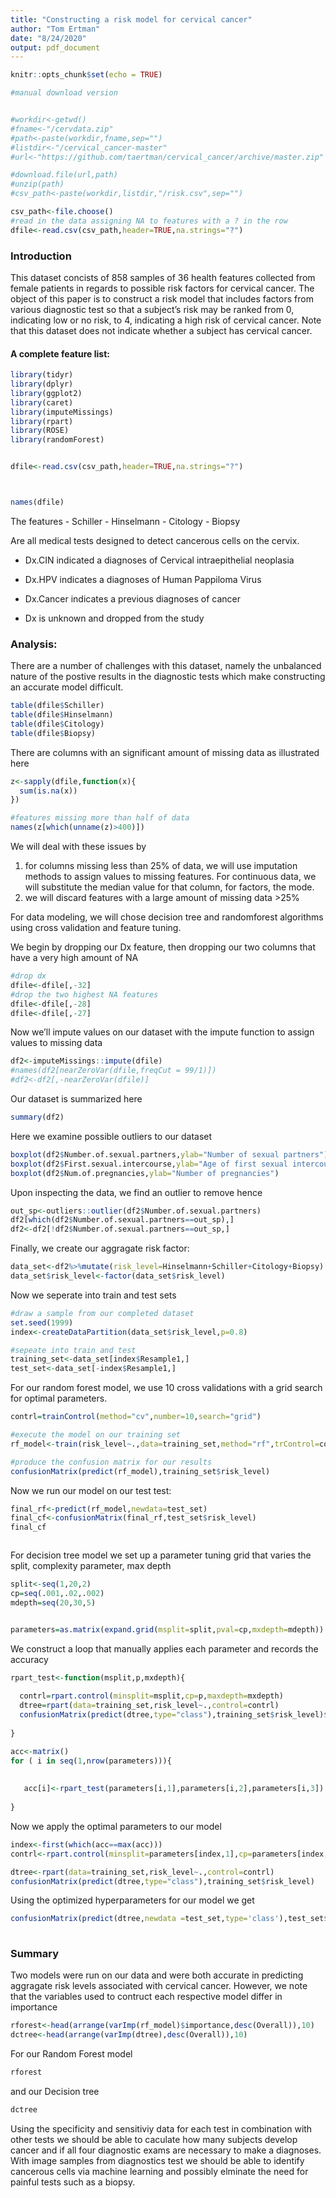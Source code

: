 ---
title: "Constructing a risk model for cervical cancer"
author: "Tom Ertman"
date: "8/24/2020"
output: pdf_document
---

```{r setup, include=FALSE}
knitr::opts_chunk$set(echo = TRUE)
```


```{r echo = FALSE}
#manual download version


#workdir<-getwd()
#fname<-"/cervdata.zip"
#path<-paste(workdir,fname,sep="")
#listdir<-"/cervical_cancer-master"
#url<-"https://github.com/taertman/cervical_cancer/archive/master.zip"

#download.file(url,path)
#unzip(path)
#csv_path<-paste(workdir,listdir,"/risk.csv",sep="")

csv_path<-file.choose()
#read in the data assigning NA to features with a ? in the row
dfile<-read.csv(csv_path,header=TRUE,na.strings="?")


```
### Introduction

This dataset concists of 858 samples of 36 health features collected from female patients in regards to possible risk factors for cervical cancer. The object of this paper is to construct a risk model that includes factors from various diagnostic test so that a subject's risk may be ranked from 0, indicating low or no risk, to 4, indicating a high risk of cervical cancer.  Note that this dataset does not indicate whether a subject has cervical cancer.

#### A complete feature list:





```{r start, echo=FALSE,warning=FALSE,message=FALSE}
library(tidyr)
library(dplyr)
library(ggplot2)
library(caret)
library(imputeMissings)
library(rpart)
library(ROSE)
library(randomForest)


dfile<-read.csv(csv_path,header=TRUE,na.strings="?")




```



```{r init, echo=FALSE}
names(dfile)
```
The features
- Schiller
- Hinselmann
- Citology
- Biopsy

Are all medical tests designed to detect cancerous cells on the cervix.

- Dx.CIN indicated a diagnoses of Cervical intraepithelial neoplasia
- Dx.HPV indicates a diagnoses of Human Pappiloma Virus
- Dx.Cancer indicates a previous diagnoses of cancer

- Dx is unknown and dropped from the study

### Analysis:

There are a number of challenges with this dataset, namely the unbalanced nature of the postive results in the diagnostic tests which make constructing an accurate model difficult. 
```{r disp}
table(dfile$Schiller)
table(dfile$Hinselmann)
table(dfile$Citology)
table(dfile$Biopsy)
```
There are columns with an significant amount of missing data as illustrated here

```{r miss1}

z<-sapply(dfile,function(x){
  sum(is.na(x))
})

#features missing more than half of data
names(z[which(unname(z)>400)])

```



We will deal with these issues by 

1) for columns missing less than 25% of data, we will use imputation methods to assign values to missing features. For continuous data, we will substitute the median value for that column, for factors, the mode.
2) we will discard features with a large amount of missing data >25%

For data modeling, we will chose decision tree and randomforest algorithms using cross validation and feature tuning.

We begin by dropping our Dx feature, then dropping our two columns that have a very high amount of NA

```{r dropmiss}
#drop dx
dfile<-dfile[,-32]
#drop the two highest NA features
dfile<-dfile[,-28]
dfile<-dfile[,-27]


```

Now we'll impute values on our dataset with the impute function to assign values to missing data
```{r impute}
df2<-imputeMissings::impute(dfile)
#names(df2[nearZeroVar(dfile,freqCut = 99/1)])
#df2<-df2[,-nearZeroVar(dfile)]
```

Our dataset is summarized here
```{r summary}
summary(df2)
```
Here we examine possible outliers to our dataset
```{r plot}
boxplot(df2$Number.of.sexual.partners,ylab="Number of sexual partners")
boxplot(df2$First.sexual.intercourse,ylab="Age of first sexual intercourse")
boxplot(df2$Num.of.pregnancies,ylab="Number of pregnancies")
```
Upon inspecting the data, we find an outlier to remove hence

```{r outlier}
out_sp<-outliers::outlier(df2$Number.of.sexual.partners)
df2[which(df2$Number.of.sexual.partners==out_sp),]
df2<-df2[!df2$Number.of.sexual.partners==out_sp,]
```

Finally, we create our aggragate risk factor:

```{r factor}
data_set<-df2%>%mutate(risk_level=Hinselmann+Schiller+Citology+Biopsy)
data_set$risk_level<-factor(data_set$risk_level)

```

Now we seperate into train and test sets
```{r seperate}
#draw a sample from our completed dataset
set.seed(1999)
index<-createDataPartition(data_set$risk_level,p=0.8)

#sepeate into train and test
training_set<-data_set[index$Resample1,]
test_set<-data_set[-index$Resample1,]
```

For our random forest model, we use 10 cross validations with a grid search for optimal parameters.

```{r rfmodel}

contrl=trainControl(method="cv",number=10,search="grid")

#execute the model on our training set
rf_model<-train(risk_level~.,data=training_set,method="rf",trControl=contrl)

#produce the confusion matrix for our results
confusionMatrix(predict(rf_model),training_set$risk_level)
```
Now we run our model on our test test:

```{r model test}
final_rf<-predict(rf_model,newdata=test_set)
final_cf<-confusionMatrix(final_rf,test_set$risk_level)
final_cf



```

For decision tree model we set up a parameter tuning grid that
varies the split, complexity parameter, max depth

```{r dtree params}


split<-seq(1,20,2)
cp=seq(.001,.02,.002)
mdepth=seq(20,30,5)


parameters=as.matrix(expand.grid(msplit=split,pval=cp,mxdepth=mdepth))
```

We construct a loop that manually applies each parameter and records the accuracy

```{r dtreeloop}
rpart_test<-function(msplit,p,mxdepth){
  
  contrl=rpart.control(minsplit=msplit,cp=p,maxdepth=mxdepth)
  dtree=rpart(data=training_set,risk_level~.,control=contrl)
  confusionMatrix(predict(dtree,type="class"),training_set$risk_level)$overall["Accuracy"]
  
}

acc<-matrix()
for ( i in seq(1,nrow(parameters))){
  
  
   acc[i]<-rpart_test(parameters[i,1],parameters[i,2],parameters[i,3])   
  
}

```
Now we apply the optimal parameters to our model

```{r dtree model}
index<-first(which(acc==max(acc)))
contrl<-rpart.control(minsplit=parameters[index,1],cp=parameters[index,2],maxdepth=parameters[index,3])

dtree<-rpart(data=training_set,risk_level~.,control=contrl)
confusionMatrix(predict(dtree,type="class"),training_set$risk_level)
```
Using the optimized hyperparameters for our model we get

```{r dtree test}
confusionMatrix(predict(dtree,newdata =test_set,type='class'),test_set$risk_level) 
 
```

### Summary

Two models were run on our data and were both accurate in predicting aggragate risk levels associated with cervical cancer. However, we note that the variables used to contruct each respective model differ in importance


```{r varimp}
rforest<-head(arrange(varImp(rf_model)$importance,desc(Overall)),10)
dctree<-head(arrange(varImp(dtree),desc(Overall)),10)

```
For our Random Forest model
```{r rfv}
rforest
```
and our Decision tree

```{r dtv}
dctree
```

Using the specificity and sensitiviy data for each test in combination with other tests we should be able to caculate how many subjects develop cancer and if all four diagnostic exams are necessary to make a diagnoses.  With image samples from diagnostics test we should be able to identify cancerous cells via machine learning and possibly elminate the need for painful tests such as a biopsy.




